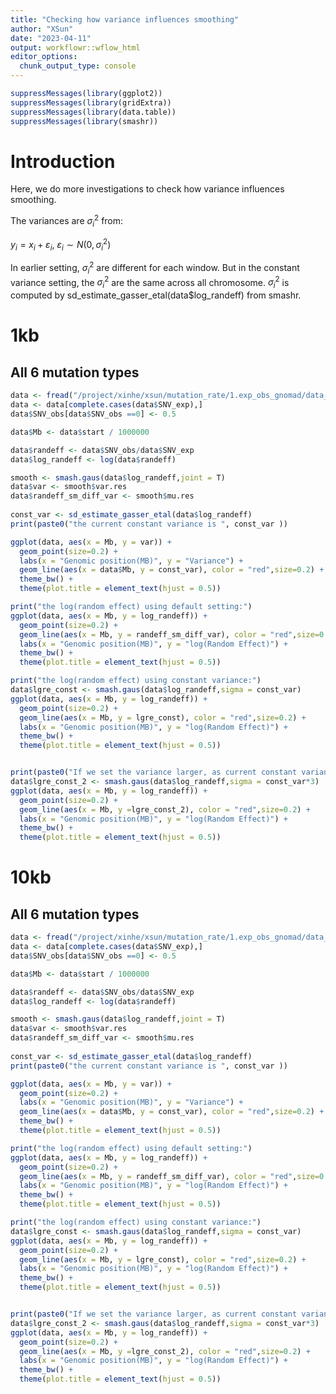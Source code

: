 ```yaml
---
title: "Checking how variance influences smoothing"
author: "XSun"
date: "2023-04-11"
output: workflowr::wflow_html
editor_options:
  chunk_output_type: console
---
```


```r
suppressMessages(library(ggplot2))
suppressMessages(library(gridExtra))
suppressMessages(library(data.table))
suppressMessages(library(smashr))
```

# Introduction

Here, we do more investigations to check how variance influences smoothing. 

The variances are $\sigma_{i}^{2}$ from: 

$y_{i} = x_{i} + \varepsilon _{i}$, $\varepsilon _{i} \sim  N(0, \sigma _{i}^{2})$

In earlier setting, $\sigma_{i}^{2}$ are different for each window. But in the constant variance setting, the $\sigma_{i}^{2}$ are the same across all chromosome. $\sigma_{i}^{2}$ is computed by sd_estimate_gasser_etal(data$log_randeff) from smashr.

# 1kb

## All 6 mutation types

```r

data <- fread("/project/xinhe/xsun/mutation_rate/1.exp_obs_gnomad/data_processed/chr22/chr22.expobs.SNV.1kb.bed", fill = T)
data <- data[complete.cases(data$SNV_exp),]
data$SNV_obs[data$SNV_obs ==0] <- 0.5

data$Mb <- data$start / 1000000

data$randeff <- data$SNV_obs/data$SNV_exp
data$log_randeff <- log(data$randeff)

smooth <- smash.gaus(data$log_randeff,joint = T)
data$var <- smooth$var.res
data$randeff_sm_diff_var <- smooth$mu.res
  
const_var <- sd_estimate_gasser_etal(data$log_randeff)
print(paste0("the current constant variance is ", const_var ))

ggplot(data, aes(x = Mb, y = var)) +
  geom_point(size=0.2) +
  labs(x = "Genomic position(MB)", y = "Variance") +
  geom_line(aes(x = data$Mb, y = const_var), color = "red",size=0.2) +
  theme_bw() +
  theme(plot.title = element_text(hjust = 0.5))

print("the log(random effect) using default setting:")
ggplot(data, aes(x = Mb, y = log_randeff)) +
  geom_point(size=0.2) +
  geom_line(aes(x = Mb, y = randeff_sm_diff_var), color = "red",size=0.2) +
  labs(x = "Genomic position(MB)", y = "log(Random Effect)") +
  theme_bw() +
  theme(plot.title = element_text(hjust = 0.5))

print("the log(random effect) using constant variance:")
data$lgre_const <- smash.gaus(data$log_randeff,sigma = const_var)
ggplot(data, aes(x = Mb, y = log_randeff)) +
  geom_point(size=0.2) +
  geom_line(aes(x = Mb, y = lgre_const), color = "red",size=0.2) +
  labs(x = "Genomic position(MB)", y = "log(Random Effect)") +
  theme_bw() +
  theme(plot.title = element_text(hjust = 0.5))


print(paste0("If we set the variance larger, as current constant variance *3 = ",const_var*3, "we have"))
data$lgre_const_2 <- smash.gaus(data$log_randeff,sigma = const_var*3)
ggplot(data, aes(x = Mb, y = log_randeff)) +
  geom_point(size=0.2) +
  geom_line(aes(x = Mb, y =lgre_const_2), color = "red",size=0.2) +
  labs(x = "Genomic position(MB)", y = "log(Random Effect)") +
  theme_bw() +
  theme(plot.title = element_text(hjust = 0.5))


```



# 10kb

## All 6 mutation types

```r

data <- fread("/project/xinhe/xsun/mutation_rate/1.exp_obs_gnomad/data_processed/chr22/chr22.expobs.SNV.10kb.bed", fill = T)
data <- data[complete.cases(data$SNV_exp),]
data$SNV_obs[data$SNV_obs ==0] <- 0.5

data$Mb <- data$start / 1000000

data$randeff <- data$SNV_obs/data$SNV_exp
data$log_randeff <- log(data$randeff)

smooth <- smash.gaus(data$log_randeff,joint = T)
data$var <- smooth$var.res
data$randeff_sm_diff_var <- smooth$mu.res
  
const_var <- sd_estimate_gasser_etal(data$log_randeff)
print(paste0("the current constant variance is ", const_var ))

ggplot(data, aes(x = Mb, y = var)) +
  geom_point(size=0.2) +
  labs(x = "Genomic position(MB)", y = "Variance") +
  geom_line(aes(x = data$Mb, y = const_var), color = "red",size=0.2) +
  theme_bw() +
  theme(plot.title = element_text(hjust = 0.5))

print("the log(random effect) using default setting:")
ggplot(data, aes(x = Mb, y = log_randeff)) +
  geom_point(size=0.2) +
  geom_line(aes(x = Mb, y = randeff_sm_diff_var), color = "red",size=0.2) +
  labs(x = "Genomic position(MB)", y = "log(Random Effect)") +
  theme_bw() +
  theme(plot.title = element_text(hjust = 0.5))

print("the log(random effect) using constant variance:")
data$lgre_const <- smash.gaus(data$log_randeff,sigma = const_var)
ggplot(data, aes(x = Mb, y = log_randeff)) +
  geom_point(size=0.2) +
  geom_line(aes(x = Mb, y = lgre_const), color = "red",size=0.2) +
  labs(x = "Genomic position(MB)", y = "log(Random Effect)") +
  theme_bw() +
  theme(plot.title = element_text(hjust = 0.5))


print(paste0("If we set the variance larger, as current constant variance *3 = ",const_var*3, "we have"))
data$lgre_const_2 <- smash.gaus(data$log_randeff,sigma = const_var*3)
ggplot(data, aes(x = Mb, y = log_randeff)) +
  geom_point(size=0.2) +
  geom_line(aes(x = Mb, y =lgre_const_2), color = "red",size=0.2) +
  labs(x = "Genomic position(MB)", y = "log(Random Effect)") +
  theme_bw() +
  theme(plot.title = element_text(hjust = 0.5))


```

